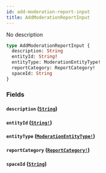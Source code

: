 ```yaml
---
id: add-moderation-report-input
title: AddModerationReportInput
---
```


No description

```graphql
type AddModerationReportInput {
  description: String
  entityId: String!
  entityType: ModerationEntityType!
  reportCategory: ReportCategory!
  spaceId: String
}
```

### Fields

#### `description` ([`String`](/docs/graphql/scalars/string))

#### `entityId` ([`String!`](/docs/graphql/scalars/string))

#### `entityType` ([`ModerationEntityType!`](/docs/graphql/enums/moderation-entity-type))

#### `reportCategory` ([`ReportCategory!`](/docs/graphql/enums/report-category))

#### `spaceId` ([`String`](/docs/graphql/scalars/string))

